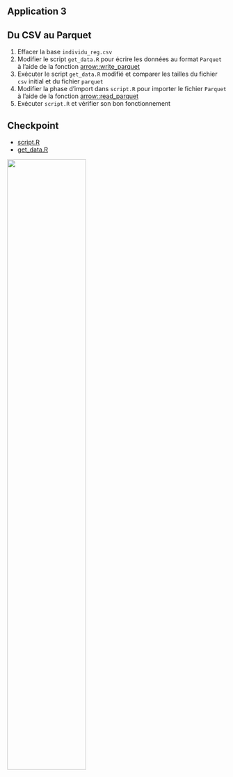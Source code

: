 ## Application 3 {.smaller}

:::{.callout-tip collapse="true" icon=false}
## Du CSV au Parquet

::: {.nonincremental}
1. Effacer la base `individu_reg.csv`
2. Modifier le script `get_data.R` pour écrire les données au format `Parquet` à l'aide de la fonction [arrow::write_parquet](https://arrow.apache.org/docs/r/reference/write_parquet.html)
3. Exécuter le script `get_data.R` modifié et comparer les tailles du fichier `csv` initial et du fichier `parquet`
4. Modifier la phase d'import dans `script.R` pour importer le fichier `Parquet` à l'aide de la fonction [arrow::read_parquet](https://arrow.apache.org/docs/r/reference/read_parquet.html)
5. Exécuter `script.R` et vérifier son bon fonctionnement
:::

:::

## Checkpoint

::: {layout=[30,70]}
:::{.nonincremental}

- [script.R](https://raw.githubusercontent.com/InseeFrLab/formation-bonnes-pratiques-git-R/main/R/checkpoints/application3/script.R)
- [get_data.R](https://raw.githubusercontent.com/InseeFrLab/formation-bonnes-pratiques-git-R/main/R/checkpoints/application3/get_data.R)

![](checkpoint.jpg){width=60%}
:::
:::
